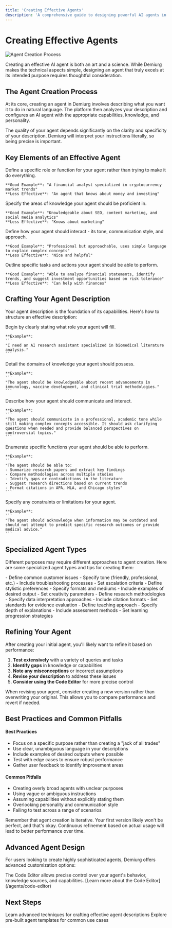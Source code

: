 ```yaml
---
title: 'Creating Effective Agents'
description: 'A comprehensive guide to designing powerful AI agents in Demiurg'
---
```



# Creating Effective Agents

<Frame>
  <img src="/images/agent-creation-banner.png" alt="Agent Creation Process" />
</Frame>

Creating an effective AI agent is both an art and a science. While Demiurg makes the technical aspects simple, designing an agent that truly excels at its intended purpose requires thoughtful consideration.

## The Agent Creation Process

At its core, creating an agent in Demiurg involves describing what you want it to do in natural language. The platform then analyzes your description and configures an AI agent with the appropriate capabilities, knowledge, and personality.

<Info>
  The quality of your agent depends significantly on the clarity and specificity of your description. Demiurg will interpret your instructions literally, so being precise is important.
</Info>

## Key Elements of an Effective Agent

<CardGroup cols={2}>
  <Card title="Clear Purpose" icon="bullseye">
    Define a specific role or function for your agent rather than trying to make it do everything.
    
    **Good Example**: "A financial analyst specialized in cryptocurrency market trends"  
    **Less Effective**: "An agent that knows about money and investing"
  </Card>
  
  <Card title="Knowledge Domains" icon="brain">
    Specify the areas of knowledge your agent should be proficient in.
    
    **Good Example**: "Knowledgeable about SEO, content marketing, and social media analytics"  
    **Less Effective**: "Knows about marketing"
  </Card>
  
  <Card title="Personality" icon="user">
    Define how your agent should interact - its tone, communication style, and approach.
    
    **Good Example**: "Professional but approachable, uses simple language to explain complex concepts"  
    **Less Effective**: "Nice and helpful"
  </Card>
  
  <Card title="Core Capabilities" icon="gears">
    Outline specific tasks and actions your agent should be able to perform.
    
    **Good Example**: "Able to analyze financial statements, identify trends, and suggest investment opportunities based on risk tolerance"  
    **Less Effective**: "Can help with finances"
  </Card>
</CardGroup>

## Crafting Your Agent Description

Your agent description is the foundation of its capabilities. Here's how to structure an effective description:

<AccordionGroup>
  <Accordion title="1. Start with a Role Definition" icon="id-badge" defaultOpen>
    Begin by clearly stating what role your agent will fill.
    
    **Example**:
    ```
    "I need an AI research assistant specialized in biomedical literature analysis."
    ```
  </Accordion>
  
  <Accordion title="2. Specify Knowledge Areas" icon="book">
    Detail the domains of knowledge your agent should possess.
    
    **Example**:
    ```
    "The agent should be knowledgeable about recent advancements in immunology, vaccine development, and clinical trial methodologies."
    ```
  </Accordion>
  
  <Accordion title="3. Define Personality and Communication Style" icon="comments">
    Describe how your agent should communicate and interact.
    
    **Example**:
    ```
    "The agent should communicate in a professional, academic tone while still making complex concepts accessible. It should ask clarifying questions when needed and provide balanced perspectives on controversial topics."
    ```
  </Accordion>
  
  <Accordion title="4. List Core Tasks and Capabilities" icon="list-check">
    Enumerate specific functions your agent should be able to perform.
    
    **Example**:
    ```
    "The agent should be able to:
    - Summarize research papers and extract key findings
    - Compare methodologies across multiple studies
    - Identify gaps or contradictions in the literature
    - Suggest research directions based on current trends
    - Format citations in APA, MLA, and Chicago styles"
    ```
  </Accordion>
  
  <Accordion title="5. Include Limitations or Boundaries" icon="circle-exclamation">
    Specify any constraints or limitations for your agent.
    
    **Example**:
    ```
    "The agent should acknowledge when information may be outdated and should not attempt to predict specific research outcomes or provide medical advice."
    ```
  </Accordion>
</AccordionGroup>

## Specialized Agent Types

Different purposes may require different approaches to agent creation. Here are some specialized agent types and tips for creating them:

<CardGroup cols={2}>
  <Card title="Customer Service Agents" icon="headset">
    - Define common customer issues
    - Specify tone (friendly, professional, etc.)
    - Include troubleshooting processes
    - Set escalation criteria
  </Card>
  
  <Card title="Creative Assistants" icon="paintbrush">
    - Define stylistic preferences
    - Specify formats and mediums
    - Include examples of desired output
    - Set creativity parameters
  </Card>
  
  <Card title="Research Assistants" icon="magnifying-glass">
    - Define research methodologies
    - Specify data interpretation approaches
    - Include citation formats
    - Set standards for evidence evaluation
  </Card>
  
  <Card title="Educational Tutors" icon="graduation-cap">
    - Define teaching approach
    - Specify depth of explanations
    - Include assessment methods
    - Set learning progression strategies
  </Card>
</CardGroup>

## Refining Your Agent

After creating your initial agent, you'll likely want to refine it based on performance:

1. **Test extensively** with a variety of queries and tasks
2. **Identify gaps** in knowledge or capabilities
3. **Note any misconceptions** or incorrect assumptions
4. **Revise your description** to address these issues
5. **Consider using the Code Editor** for more precise control

<Warning>
  When revising your agent, consider creating a new version rather than overwriting your original. This allows you to compare performance and revert if needed.
</Warning>

## Best Practices and Common Pitfalls

<div className="grid grid-cols-1 md:grid-cols-2 gap-6 mb-6">
  <div>
    <h4 className="font-medium text-primary dark:text-primary-light mb-2">Best Practices</h4>
    <ul className="list-disc list-inside space-y-1 ml-2">
      <li>Focus on a specific purpose rather than creating a "jack of all trades"</li>
      <li>Use clear, unambiguous language in your descriptions</li>
      <li>Include examples of desired outputs where possible</li>
      <li>Test with edge cases to ensure robust performance</li>
      <li>Gather user feedback to identify improvement areas</li>
    </ul>
  </div>
  
  <div>
    <h4 className="font-medium text-primary dark:text-primary-light mb-2">Common Pitfalls</h4>
    <ul className="list-disc list-inside space-y-1 ml-2">
      <li>Creating overly broad agents with unclear purposes</li>
      <li>Using vague or ambiguous instructions</li>
      <li>Assuming capabilities without explicitly stating them</li>
      <li>Overlooking personality and communication style</li>
      <li>Failing to test across a range of scenarios</li>
    </ul>
  </div>
</div>

<Tip>
  Remember that agent creation is iterative. Your first version likely won't be perfect, and that's okay. Continuous refinement based on actual usage will lead to better performance over time.
</Tip>

## Advanced Agent Design

For users looking to create highly sophisticated agents, Demiurg offers advanced customization options:

<Card title="Code Editor" icon="code">
  The Code Editor allows precise control over your agent's behavior, knowledge sources, and capabilities. [Learn more about the Code Editor](/agents/code-editor)
</Card>

## Next Steps

<CardGroup cols={2}>
  <Card title="Prompt Engineering Tips" icon="wand-magic-sparkles" href="/agents/prompt-tips">
    Learn advanced techniques for crafting effective agent descriptions
  </Card>
  
  <Card title="Agent Templates" icon="clone" href="/agents/templates">
    Explore pre-built agent templates for common use cases
  </Card>
</CardGroup>